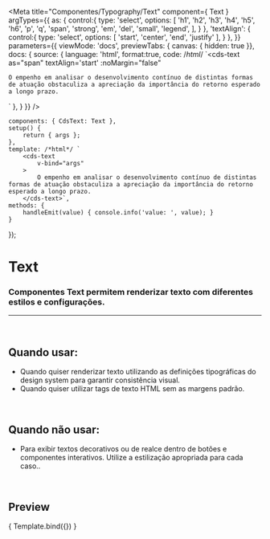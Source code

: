 
<Meta
	title="Componentes/Typography/Text"
	component={ Text }
	argTypes={{
		as: {
			control:{
				type: 'select',
				options: [
					'h1',
					'h2',
					'h3',
					'h4',
					'h5',
					'h6',
					'p',
                    'q',
					'span',
                    'strong',
                    'em',
                    'del',
                    'small',
					'legend',
				],
			}
		},
		'textAlign': {
			control:{
				type: 'select',
				options: [
					'start',
					'center',
					'end',
                    'justify'
				],
			}
		},
	}}
	parameters={{
		viewMode: 'docs',
		previewTabs: { canvas: { hidden: true }},
		docs: {
			source: {
				language: 'html',
				format:true,
				code: /*html*/ 
`<cds-text
    as="span"
    textAlign='start'
    :noMargin="false"
>
    O empenho em analisar o desenvolvimento contínuo de distintas formas de atuação obstaculiza a apreciação da importância do retorno esperado a longo prazo.
</cds-text>`
			},
		}
	}}
/>

	components: { CdsText: Text },
	setup() {
		return { args };
	},
	template: /*html*/ `
		<cds-text
			v-bind="args"
		>
			O empenho em analisar o desenvolvimento contínuo de distintas formas de atuação obstaculiza a apreciação da importância do retorno esperado a longo prazo.
		</cds-text>`,
	methods: {
		handleEmit(value) { console.info('value: ', value); }
	}
});


# Text

### Componentes Text permitem renderizar texto com diferentes estilos e configurações.
---
<br />

## Quando usar:
- Quando quiser renderizar texto utilizando as definições tipográficas do design system para garantir consistência visual.
- Quando quiser utilizar tags de texto HTML sem as margens padrão.

<br />

## Quando não usar:
- Para exibir textos decorativos ou de realce dentro de botões e componentes interativos. Utilize a estilização apropriada para cada caso..

<br />

## Preview

<Canvas>
	<Story
		name="Text"
		args={{
            'as': "span",
            textAlign: 'start',
            noMargin: false,
		}}
	>
		{ Template.bind({}) }
	</Story>
</Canvas>

<ArgsTable story="Text" />
